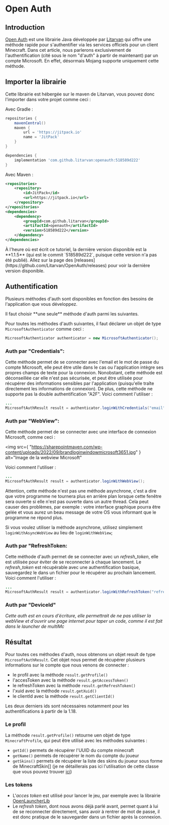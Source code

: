 # Open Auth

## Introduction

[Open Auth](https://github.com/litarvan/openauth) est une librairie Java développée par [Litarvan](https://github.com/litarvan) qui offre une méthode rapide pour s'authentifier via les services officiels pour un client Minecraft.
Dans cet article, nous parlerons exclusivement de l'authentification (cité sous le nom "d'auth" à partir de maintenant) par un compte Microsoft. En effet, désormais Mojang supporte uniquement cette méthode.

## Importer la librairie

Cette librairie est hébergée sur le maven de Litarvan, vous pouvez donc l'importer dans votre projet comme ceci :

Avec Gradle :

```groovy copy
repositories {
    mavenCentral()
    maven {
        url = 'https://jitpack.io'
        name = 'JitPack'
    }
}

dependencies {
    implementation 'com.github.litarvan:openauth:518589d222'
}

```

Avec Maven :

```xml copy
<repositories>
    <repository>
        <id>JitPack</id>
        <url>https://jitpack.io</url>
    </repository>
</repositories>
<dependencies>
    <dependency>
        <groupId>com.github.litarvan</groupId>
        <artifactId>openauth</artifactId>
        <version>518589d222</version>
    </dependency>
</dependencies>
```


<Callout type="info" emoji="✅">
  À l'heure où est écrit ce tutoriel, la dernière version disponible est la
  **1.1.5** (qui est le commit `518589d222`, puisque cette version n'a pas été publié). Allez sur la page des
  [releases](https://github.com/Litarvan/OpenAuth/releases) pour voir la
  dernière version disponible.
</Callout>

## Authentification

Plusieurs méthodes d'auth sont disponibles en fonction des besoins de l'application que vous développez.

<Callout type="warning" emoji="⚠️">
  Il faut choisir **une seule** méthode d'auth parmi les suivantes.
</Callout>

Pour toutes les méthodes d'auth suivantes, il faut déclarer un objet de type `MicrosoftAuthenticator` comme ceci :

```java
MicrosoftAuthenticator authenticator = new MicrosoftAuthenticator();
```

### Auth par "Credentials":

Cette méthode permet de se connecter avec l'email et le mot de passe du compte Microsoft, elle peut être utile dans le cas ou l'application intègre ses propres champs de texte pour la connexion.
Nonobstant, cette méthode est déconseillée car elle n'est pas sécurisée, et peut être utilisée pour récupérer des informations sensibles par l'application (puisqu'elle traîte directement les informations de connexion). De plus, cette méthode ne supporte pas la double authentification "A2F".
Voici comment l'utiliser :

```java
...
MicrosoftAuthResult result = authenticator.loginWithCredentials("email", "password");
```

### Auth par "WebView":

Cette méthode permet de se connecter avec une interface de connexion Microsoft, comme ceci :

<img
  src={
    "https://sharepointmaven.com/wp-content/uploads/2022/09/brandloginwindowmicrosoft3651.jpg"
  }
  alt="Image de la webview Microsoft"
></img>
Voici comment l'utiliser :

```java
...
MicrosoftAuthResult result = authenticator.loginWithWebView();
```

<Callout type="warning" emoji="⚠️">
  Attention, cette méthode n'est pas une méthode asynchrone, c'est a dire que
  votre programme ne tournera plus en arrière plan lorsque cette fenêtre sera
  ouverte si elle n'est pas ouverte dans un autre thread. Cela peut causer des
  problèmes, par exemple : votre interface graphique pourra être gelée et vous
  aurez un beau message de votre OS vous informant que le programme ne répond
  plus.
</Callout>

Si vous voulez utiliser la méthode asynchrone, utilisez simplement `loginWithAsyncWebView` au lieu de `loginWithWebView`;

### Auth par "RefreshToken:

Cette méthode d'auth permet de se connecter avec un _refresh_token_, elle est utilisée pour éviter de se reconnecter à chaque lancement.
Le _refresh_token_ est récupérable avec une authentification basique, sauvegardez le dans un fichier pour le récupérer au prochain lancement.
Voici comment l'utiliser :

```java
...
MicrosoftAuthResult result = authenticator.loginWithRefreshToken("refresh token");
```
### Auth par "DeviceId"
*Cette auth est en cours d'écriture, elle permettrait de ne pas utiliser la webView et d'ouvrir une page internet pour taper un code, comme il est fait dans le launcher de multiMc*

## Résultat

Pour toutes ces méthodes d'auth, nous obtenons un objet result de type `MicrosoftAuthResult`. Cet objet nous permet de récupérer plusieurs informations sur le compte que nous venons de connecter :

- le profil avec la méthode `result.getProfile()`
- l'accesToken avec la méthode `result.getAccessToken()`
- le refreshToken avec la méthode `result.getRefreshToken()`
- l'xuid avec la méthode `result.getXuid()`
- le clientId avec la méthode `result.getClientId()`

Les deux derniers ids sont nécessaires notamment pour les authentifications à partir de la 1.18.

### Le profil

La méthode `result.getProfile()` retourne uen objet de type `MinecraftProfile`, qui peut être utilisé avec les méthodes suivantes :

- `getId()` permets de récupérer l'UUID du compte minecraft
- `getName()` permets de récupérer le nom du compte du joueur
- `getSkins()` permets de récupérer la liste des skins du joueur sous forme de MinecraftSkin[] (je ne détaillerais pas ici l'utilisation de cette classe que vous pouvez trouver [ici](https://github.com/Litarvan/OpenAuth/blob/518589d22210bf0763d9ae19d546ddf1dba3fb8c/src/main/java/fr/litarvan/openauth/microsoft/model/response/MinecraftProfile.java#L60))

### Les tokens

- L'_acces token_ est utilisé pour lancer le jeu, par exemple avec la librairie [OpenLauncherLib](https://github.com/FlowArg/OpenLauncherLib)
- Le _refresh token_, dont nous avons déjà parlé avant, permet quant à lui de se reconnecter directement, sans avoir à rentrer de mot de passe, il est donc pratique de le sauvegarder dans un fichier après la connexion.
